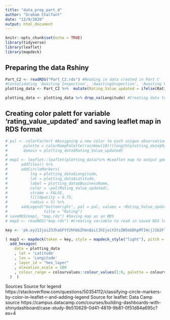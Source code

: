 ```yaml
---
title: "data_prep_part_d"
author: "Graham Chalfant"
date: "12/9/2020"
output: html_document
---
```


```r
knitr::opts_chunk$set(echo = TRUE)
library(tidyverse)
library(leaflet)
library(mapdeck)
```

## Preparing the data Rshiny
```r
Part_C2 <- readRDS("Part_C2.rds") #Reading in data created in Part C
#Consolidating 'Awaiting Inspection', 'AwaitingInspection', 'Awaiting Publication' and ' AwaitingPublication into 'Awaiting', and 'Pass and Eat Safe' and 'Pass' into 'Pass'
plotting_data <- Part_C2 %>%  mutate(Rating_Value_updated = ifelse(RatingValue == "Pass" | RatingValue ==  "Pass and Eat Safe","Pass", ifelse(str_detect(RatingValue, "Awaiting"), "Awaiting", RatingValue)), Rating_value_numeric = as.numeric(Rating_Value_updated), Rating_value_categorie = ifelse(is.na(Rating_value_numeric), "Other", "Sticker Rating"))

plotting_data <- plotting_data %>% drop_na(Longitude) #Creating data to plot in Leaflet by removing missing longitude and latitudes
```

## Creating color palett for variable 'rating_value_updated' and saving leaflet map in RDS format
```r
# pal <- colorFactor( #Assigning a new color to each unique observation in Rating_Value_updated
#       palette = colorRampPalette(rainbow(10))(length(plotting_data$Rating_Value_updated)), 
#       domain = plotting_data$Rating_Value_updated)
# 
# map1 <- leaflet::leaflet(plotting_data)%>% #Leaflet map to output goecode data
#      addTiles() %>%  
#      addCircleMarkers(
#          lng = plotting_data$Longitude,
#          lat = plotting_data$Latitude,
#          label = plotting_data$BusinessName,
#          color = ~pal(Rating_Value_updated),
#          stroke = FALSE,
#          fillOpacity = 0.75,
#          radius = 5) %>% 
#      addLegend("bottomright", pal = pal, values = ~Rating_Value_updated,
#                title = "Rating")
# saveRDS(map1, "map.rds") #Saving map as an RDS
# map2 <- readRDS("map.rds") #Creating variable to read in saved RDS leaflet map
```

```r
key <- 'pk.eyJ1IjoiZ3JhaGFtY2hhbGZhbnQiLCJhIjoiY2tzZW5obDhpMTI4cjJ1b2FlbzV2cnhsdyJ9.hxp0ggBSsxmcDACtWgk9zw'

( map3 <- mapdeck(token = key, style = mapdeck_style("light"), pitch = 45) %>%
  add_hexagon(
    data = plotting_data
    , lat = 'Latitude'
    , lon = 'Longitude'
    , layer_id = "hex_layer"
    , elevation_scale = 100
    , colour_range = colourvalues::colour_values(1:6, palette = colourvalues::get_palette("viridis")[70:256,])
  )  )


```





Sources 
Source for legend https://stackoverflow.com/questions/50354112/classifying-circle-markers-by-color-in-leaflet-r-and-adding-legend
Source for leaflet: Data Camp source https://campus.datacamp.com/courses/building-dashboards-with-shinydashboard/case-study-9b510629-0d41-4819-9b81-0f51d84a695c?ex=4

